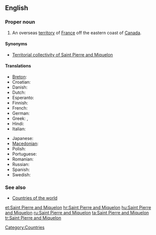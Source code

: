 ==English==

===Proper noun===
{{infl|en|proper noun}}

# An overseas [[territory]] of [[France]] off the eastern coast of [[Canada]].

====Synonyms====
* {{qualifier|official name}} [[Territorial collectivity of Saint Pierre and Miquelon]]

====Translations====
{{trans-top|overseas territory of France}}
* [[Breton]]: {{t|br|Sant-Pêr-ha-Mikelon|xs=Breton}}
* Croatian: {{t|hr|Sveti Petar i Mikelon}}
* Danish: {{t|da|Saint Pierre og Miquelon}}
* Dutch: {{t|nl|Saint-Pierre en Miquelon}}
* Esperanto: {{t|eo|Sent-Piero kaj Mikelono|xs=Esperanto}}
* Finnish: {{t|fi|Saint-Pierre ja Miquelon}}
* French: {{t|fr|Saint-Pierre-et-Miquelon}}
* German: {{t|de|Sankt Pierre und Miquelon}}
* Greek: {{t|el|Σαιν Πιέρ και Μικελόν}}, {{t|el|'Αγιος Πέτρος και Μικελόν}}
* Hindi: {{t|hi|सन्त पियर और मिकलान|m|tr=sant piyar aur miklaan|sc=Deva}}
* Italian: {{t|it|Saint-Pierre e Miquelon}}
{{trans-mid}}
* Japanese: {{t-|ja|サンピエール･ミクロン|tr=sanpiēru mikuron}}
* [[Macedonian]]: {{t|mk|Свети Пјер и Микелон|m|tr=Svéti Pjer i Mikelón}}
* Polish: {{t|pl|Saint-Pierre i Miquelon}}
* Portuguese: {{t|pt|São Pedro e Miquelon}}
* Romanian: {{t|ro|Saint Pierre şi Miquelon}}
* Russian: {{t|ru|Сен-Пьер и Микелон}}
* Spanish: {{t|es|San Pedro y Miquelón}}
* Swedish: {{t|sv|Saint Pierre och Miquelon}}
{{trans-bottom}}

===See also===
* [[Appendix:Countries of the world|Countries of the world]]

[[Category:Countries]]

[[et:Saint Pierre and Miquelon]]
[[hr:Saint Pierre and Miquelon]]
[[hu:Saint Pierre and Miquelon]]
[[ru:Saint Pierre and Miquelon]]
[[ta:Saint Pierre and Miquelon]]
[[tr:Saint Pierre and Miquelon]]